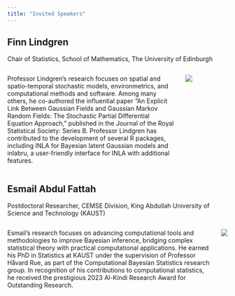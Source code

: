 ```yaml
---
title: "Invited Speakers"
---
```


## Finn Lindgren

Chair of Statistics, School of Mathematics, The University of Edinburgh

::: columns
::: {.column width="80%"}

Professor Lindgren's research focuses on spatial and spatio-temporal stochastic models, environmetrics, and computational methods and software. Among many others, he co-authored the influential paper "An Explicit Link Between Gaussian Fields and Gaussian Markov Random Fields: The Stochastic Partial Differential Equation Approach," published in the Journal of the Royal Statistical Society: Series B. Professor Lindgren has contributed to the development of several R packages, including INLA for Bayesian latent Gaussian models and inlabru, a user-friendly interface for INLA with additional features.

:::
::: {.column width="20%"}

![](img/finn_lindgren.jpg)


:::
:::


## Esmail Abdul Fattah

Postdoctoral Researcher, CEMSE Division, King Abdullah University of Science and Technology (KAUST)

::: columns
::: {.column width=80%"}

Esmail's research focuses on advancing computational tools and methodologies to improve Bayesian inference, bridging complex statistical theory with practical computational applications. He earned his PhD in Statistics at KAUST under the supervision of Professor Håvard Rue, as part of the Computational Bayesian Statistics research group. In recognition of his contributions to computational statistics, he received the prestigious 2023 Al-Kindi Research Award for Outstanding Research.

:::
::: {.column width="20%"}

![](img/finn_lindgren.jpg)


:::
:::


